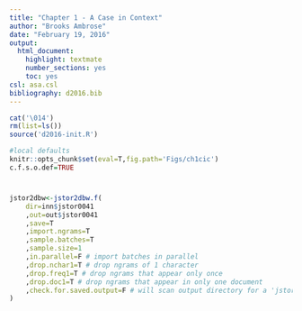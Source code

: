 ```yaml
---
title: "Chapter 1 - A Case in Context"
author: "Brooks Ambrose"
date: "February 19, 2016"
output:
  html_document:
    highlight: textmate
    number_sections: yes
    toc: yes
csl: asa.csl
bibliography: d2016.bib
---
```


```r
cat('\014')
rm(list=ls())
source('d2016-init.R')

#local defaults
knitr::opts_chunk$set(eval=T,fig.path='Figs/ch1cic')
c.f.s.o.def=TRUE
```

#

```r
jstor2dbw<-jstor2dbw.f(
	dir=inn$jstor0041
	,out=out$jstor0041
	,save=T
	,import.ngrams=T
	,sample.batches=T
	,sample.size=1
	,in.parallel=F # import batches in parallel
	,drop.nchar1=T # drop ngrams of 1 character
	,drop.freq1=T # drop ngrams that appear only once
	,drop.doc1=T # drop ngrams that appear in only one document
	,check.for.saved.output=F # will scan output directory for a 'jstor2dbw.RData' file, load it, and return it instead of running a new import
)
```

